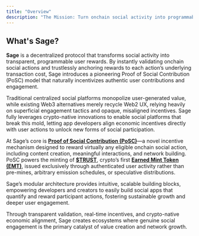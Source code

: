 ```yaml
---
title: "Overview"
description: "The Mission: Turn onchain social activity into programmable value."
---
```


## What's Sage?

**Sage** is a decentralized protocol that transforms social activity into transparent, programmable user rewards. By instantly validating onchain social actions and trustlessly anchoring rewards to each action’s underlying transaction cost, Sage introduces a pioneering Proof of Social Contribution (PoSC) model that naturally incentivizes authentic user contributions and engagement.

Traditional centralized social platforms monopolize user-generated value, while existing Web3 alternatives merely recycle Web2 UX, relying heavily on superficial engagement tactics and opaque, misaligned incentives. Sage fully leverages crypto-native innovations to enable social platforms that break this mold, letting app developers align economic incentives directly with user actions to unlock new forms of social participation.

At Sage’s core is [**Proof of Social Contribution (PoSC)**](introduction/2-posc)—a novel incentive mechanism designed to reward virtually any eligible onchain social action, including content creation, meaningful interactions, and network building. PoSC powers the minting of [**\$TRUST**](introduction/4-trust), crypto’s first [**Earned Mint Token (EMT)**](introduction/3-emt), issued exclusively through authenticated user activity rather than pre-mines, arbitrary emission schedules, or speculative distributions.

Sage’s modular architecture provides intuitive, scalable building blocks, empowering developers and creators to easily build social apps that quantify and reward participant actions, fostering sustainable growth and deeper user engagement.

Through transparent validation, real-time incentives, and crypto-native economic alignment, Sage creates ecosystems where genuine social engagement is the primary catalyst of value creation and network growth.